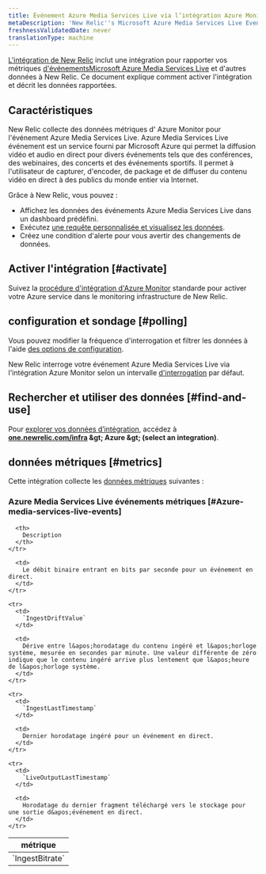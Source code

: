 ```yaml
---
title: Événement Azure Media Services Live via l’intégration Azure Monitor
metaDescription: 'New Relic''s Microsoft Azure Media Services Live Events integration: what data it reports and how to enable it.'
freshnessValidatedDate: never
translationType: machine
---
```


[L&apos;intégration de New Relic](/docs/infrastructure/introduction-infra-monitoring) inclut une intégration pour rapporter vos métriques [d&apos;événementsMicrosoft Azure Media Services Live](https://learn.microsoft.com/en-us/azure/media-services/latest/live-event-streaming-best-practices-guide) et d&apos;autres données à New Relic. Ce document explique comment activer l&apos;intégration et décrit les données rapportées.

## Caractéristiques

New Relic collecte des données métriques d&apos; Azure Monitor pour l&apos;événement Azure Media Services Live. Azure Media Services Live événement est un service fourni par Microsoft Azure qui permet la diffusion vidéo et audio en direct pour divers événements tels que des conférences, des webinaires, des concerts et des événements sportifs. Il permet à l&apos;utilisateur de capturer, d&apos;encoder, de package et de diffuser du contenu vidéo en direct à des publics du monde entier via Internet.

Grâce à New Relic, vous pouvez :

* Affichez les données des événements Azure Media Services Live dans un dashboard prédéfini.
* Exécutez [une requête personnalisée et visualisez les données](/docs/infrastructure/integrations-getting-started/getting-started/use-integration-data-new-relic-insights).
* Créez une condition d&apos;alerte pour vous avertir des changements de données.

## Activer l&apos;intégration [#activate]

Suivez la [procédure d&apos;intégration d'Azure Monitor](/docs/infrastructure/microsoft-azure-integrations/azure-integrations-list/azure-monitor) standarde pour activer votre Azure service dans le monitoring infrastructure de New Relic.

## configuration et sondage [#polling]

Vous pouvez modifier la fréquence d&apos;interrogation et filtrer les données à l&apos;aide [des options de configuration](/docs/infrastructure/microsoft-azure-integrations/azure-integrations-list/azure-monitor/#settings).

New Relic interroge votre événement Azure Media Services Live via l&apos;intégration Azure Monitor selon un intervalle [d&apos;interrogation](/docs/infrastructure/microsoft-azure-integrations/azure-integrations-list/azure-monitor/#settings) par défaut.

## Rechercher et utiliser des données [#find-and-use]

Pour [explorer vos données d’intégration](/docs/infrastructure/integrations/find-use-infrastructure-integration-data), accédez à <DNT>**[one.newrelic.com/infra](https://one.newrelic.com/infra) &amp;gt; Azure &amp;gt; (select an integration)**</DNT>.

## données métriques [#metrics]

Cette intégration collecte les [données métriques](/docs/infrastructure/integrations-getting-started/getting-started/understand-integration-data-data-types#metric) suivantes :

### Azure Media Services Live événements métriques [#Azure-media-services-live-events]

<table>
  <thead>
    <tr>
      <th style={{ width: "300px" }}>
        métrique
      </th>

      <th>
        Description
      </th>
    </tr>
  </thead>

  <tbody>
    <tr>
      <td>
        `IngestBitrate`
      </td>

      <td>
        Le débit binaire entrant en bits par seconde pour un événement en direct.
      </td>
    </tr>

    <tr>
      <td>
        `IngestDriftValue`
      </td>

      <td>
        Dérive entre l&apos;horodatage du contenu ingéré et l&apos;horloge système, mesurée en secondes par minute. Une valeur différente de zéro indique que le contenu ingéré arrive plus lentement que l&apos;heure de l&apos;horloge système.
      </td>
    </tr>

    <tr>
      <td>
        `IngestLastTimestamp`
      </td>

      <td>
        Dernier horodatage ingéré pour un événement en direct.
      </td>
    </tr>

    <tr>
      <td>
        `LiveOutputLastTimestamp`
      </td>

      <td>
        Horodatage du dernier fragment téléchargé vers le stockage pour une sortie d&apos;événement en direct.
      </td>
    </tr>
  </tbody>
</table>